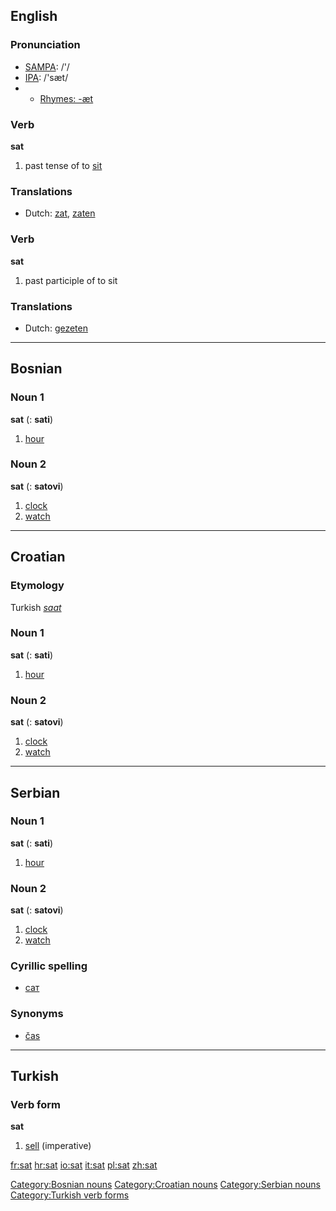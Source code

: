 ==English==

===Pronunciation===
*[[w:SAMPA|SAMPA]]: /'/
*[[w:IPA|IPA]]: /'sæt/
*{{audio|en-us-sat.ogg|Audio (US)}}
**[[Rhymes:English:-æt|Rhymes: -æt]]

===Verb===
'''sat'''

# past tense of to [[sit]]

===Translations===
*Dutch: [[zat]], [[zaten]]

===Verb===
'''sat'''

# past participle of to sit

===Translations===
*Dutch: [[gezeten]]

----

==Bosnian==
===Noun 1===
'''sat''' {{m}} {{s}} ({{p}}: '''sati''')
#[[hour]]

===Noun 2===
'''sat''' {{m}} {{s}} ({{p}}: '''satovi''')
#[[clock]]
#[[watch]]

[[Category:Bosnian nouns]]

----

==Croatian==
===Etymology===
Turkish ''[[saat]]''
===Noun 1===
'''sat''' {{m}} {{s}} ({{p}}: '''sati''')
#[[hour]]

===Noun 2===
'''sat''' {{m}} {{s}} ({{p}}: '''satovi''')
#[[clock]]
#[[watch]]

[[Category:Croatian nouns]]

----

==Serbian==
===Noun 1===
'''sat''' {{m}} {{s}} ({{p}}: '''sati''')
#[[hour]]

===Noun 2===
'''sat''' {{m}} {{s}} ({{p}}: '''satovi''')
#[[clock]]
#[[watch]]

===Cyrillic spelling===
*[[сат#Serbian|сат]]

===Synonyms===
*[[čas#Serbian|čas]]

[[Category:Serbian nouns]]

----

==Turkish==
===Verb form===
'''sat'''

# [[sell]] (imperative)

[[Category:Turkish verb forms]]

[[fr:sat]]
[[hr:sat]]
[[io:sat]]
[[it:sat]]
[[pl:sat]]
[[zh:sat]]